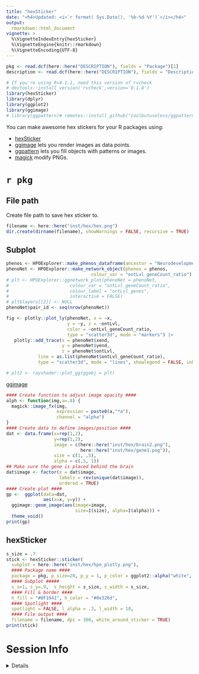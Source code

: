 ```yaml
---
title: "hexSticker"
date: "<h4>Updated: <i>`r format( Sys.Date(), '%b-%d-%Y')`</i></h4>"
output:
  rmarkdown::html_document
vignette: >
  %\VignetteIndexEntry{hexSticker}
  %\VignetteEngine{knitr::rmarkdown}
  %\VignetteEncoding{UTF-8}
---
```


```r
pkg <- read.dcf(here::here("DESCRIPTION"), fields = "Package")[1]
description <- read.dcf(here::here("DESCRIPTION"), fields = "Description")[1]

# If you're using R<4.1.1, need this version of rvcheck
# devtools::install_version('rvcheck',version='0.1.8') 
library(hexSticker)
library(dplyr)
library(ggplot2)
library(ggimage)
# library(ggpattern)# remotes::install_github("coolbutuseless/ggpattern")
```

You can make awesome hex stickers for your R packages using:

- [hexSticker](https://github.com/GuangchuangYu/hexSticker)  
- [ggimage](https://github.com/GuangchuangYu/ggimage) 
lets you render images as data points.  
- [ggpattern](https://coolbutuseless.github.io/package/ggpattern/)
lets you fill objects with patterns or images.
- [magick](https://cran.r-project.org/web/packages/magick/vignettes/intro.html) 
modify PNGs.

# `r pkg`

## File path

Create file path to save hex sticker to.

```r
filename <- here::here("inst/hex/hex.png")
dir.create(dirname(filename), showWarnings = FALSE, recursive = TRUE)
```

## Subplot

```r
phenos <- HPOExplorer::make_phenos_dataframe(ancestor = "Neurodevelopmental delay")
phenoNet <- HPOExplorer::make_network_object(phenos = phenos,
                                colour_var = "ontLvl_geneCount_ratio")
# plt <- HPOExplorer::ggnetwork_plot(phenoNet = phenoNet,
#                       colour_var = "ontLvl_geneCount_ratio",
#                       colour_label = "ontLvl_genes", 
#                       interactive = FALSE)
# plt$layers[[2]] <- NULL
phenoNet$pair_id <- seq(nrow(phenoNet))

fig <- plotly::plot_ly(phenoNet, x = ~x, 
                       y = ~y, z = ~ontLvl, 
                       color = ~ontLvl_geneCount_ratio, 
                       type = "scatter3d", mode = "markers") |>
   plotly::add_trace(x = phenoNet$xend, 
                     y = phenoNet$yend, 
                     z = phenoNet$ontLvl, 
            line = as.list(phenoNet$ontLvl_geneCount_ratio),
            type = "scatter3d", mode = "lines", showlegend = FALSE, inherit = FALSE)

# plt2 <- rayshader::plot_gg(ggobj = plt)
```


[ggimage](https://yulab-smu.top/pkgdocs/ggimage.html)

```r
#### Create function to adjust image opacity ####
alph <- function(img,a=.8) {
  magick::image_fx(img, 
                   expression = paste0(a,"*a"),
                   channel = "alpha")
}
#### Create data to define images/position ####
dat <- data.frame(x=rep(1,2), 
                  y=rep(1,2), 
                  image = c(here::here("inst/hex/brain2.png"),
                            here::here("inst/hex/gene1.png")),
                  size = c(1, .5),
                  alpha = c(.5, 1))
## Make sure the gene is placed behind the brain
dat$image <- factor(x = dat$image, 
                    labels = rev(unique(dat$image)), 
                    ordered = TRUE)
#### Create plot ####
gp <-  ggplot(data=dat, 
              aes(x=x, y=y)) +  
  ggimage::geom_image(aes(image=image,
                          size=I(size), alpha=I(alpha))) + 
  theme_void() 
print(gp)
```


## hexSticker 

```r
s_size = .7
stick <- hexSticker::sticker( 
  subplot = here::here("inst/hex/hpo_plotly.png"),
  #### Package name ####
  package = pkg, p_size=20, p_y = 1, p_color = ggplot2::alpha("white",.8),
  #### Subplot #####
  s_x=1, s_y=.9,  s_height = s_size, s_width = s_size,
  #### Fill & border ####
  h_fill = "#0F1941", h_color = "#0e326d",
  #### Spotlight #### 
  spotlight = FALSE, l_alpha = .3, l_width = 10,
  #### File output ####
  filename = filename, dpi = 300, white_around_sticker = TRUE)
print(stick)
```

# Session Info 

<details> 

```r
utils::sessionInfo()
```

</details>  
